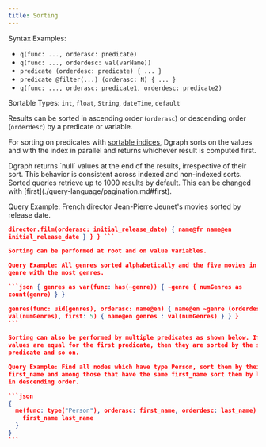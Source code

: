 ```yaml
---
title: Sorting
---
```


Syntax Examples:

- `q(func: ..., orderasc: predicate)`
- `q(func: ..., orderdesc: val(varName))`
- `predicate (orderdesc: predicate) { ... }`
- `predicate @filter(...) (orderasc: N) { ... }`
- `q(func: ..., orderasc: predicate1, orderdesc: predicate2)`

Sortable Types: `int`, `float`, `String`, `dateTime`, `default`

Results can be sorted in ascending order (`orderasc`) or descending order
(`orderdesc`) by a predicate or variable.

For sorting on predicates with
[sortable indices](./dql-schema.md#sortable-indices), Dgraph sorts on the values
and with the index in parallel and returns whichever result is computed first.

<Note>
  Dgraph returns `null` values at the end of the results, irrespective of their
  sort. This behavior is consistent across indexed and non-indexed sorts.
</Note>

<Tip>
  Sorted queries retrieve up to 1000 results by default. This can be changed
  with [first](./query-language/pagination.md#first).
</Tip>

Query Example: French director Jean-Pierre Jeunet's movies sorted by release
date.

````json { me(func: allofterms(name@en, "Jean-Pierre Jeunet")) { name@fr
director.film(orderasc: initial_release_date) { name@fr name@en
initial_release_date } } } ```

Sorting can be performed at root and on value variables.

Query Example: All genres sorted alphabetically and the five movies in each
genre with the most genres.

```json { genres as var(func: has(~genre)) { ~genre { numGenres as
count(genre) } }

genres(func: uid(genres), orderasc: name@en) { name@en ~genre (orderdesc:
val(numGenres), first: 5) { name@en genres : val(numGenres) } } }
```

Sorting can also be performed by multiple predicates as shown below. If the
values are equal for the first predicate, then they are sorted by the second
predicate and so on.

Query Example: Find all nodes which have type Person, sort them by their
first_name and among those that have the same first_name sort them by last_name
in descending order.

```json
{
  me(func: type("Person"), orderasc: first_name, orderdesc: last_name) {
    first_name last_name
  }
}
```
````
